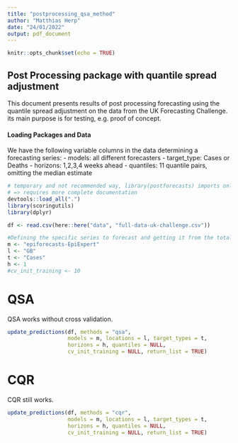```yaml
---
title: "postprocessing_qsa_method"
author: "Matthias Herp"
date: "24/01/2022"
output: pdf_document
---
```


```r
knitr::opts_chunk$set(echo = TRUE)
```

## Post Processing package with quantile spread adjustment

This document presents results of post processing forecasting using the quantile spread adjustment on the data from the UK Forecasting Challenge. its main purpose is for testing, e.g. proof of concept.

#### Loading Packages and Data

We have the following variable columns in the data determining a forecasting series:
- models: all different forecasters
- target_type: Cases or Deaths
- horizons: 1,2,3,4 weeks ahead
- quantiles: 11 quantile pairs, omitting the median estimate

```r
# temporary and not recommended way, library(postforecasts) imports only functions with @export tag
# => requires more complete documentation
devtools::load_all(".")
library(scoringutils)
library(dplyr)

df <- read.csv(here::here("data", "full-data-uk-challenge.csv"))
```



```r
#Defining the specific series to forecast and getting it from the total data
m <- "epiforecasts-EpiExpert"
l <- "GB"
t <- "Cases"
h <- 1
#cv_init_training <- 10
```

# QSA

QSA works without cross validation.

```r
update_predictions(df, methods = "qsa",
                   models = m, locations = l, target_types = t,
                   horizons = h, quantiles = NULL,
                   cv_init_training = NULL, return_list = TRUE)
```



# CQR

CQR still works.

```r
update_predictions(df, methods = "cqr",
                   models = m, locations = l, target_types = t,
                   horizons = h, quantiles = NULL,
                   cv_init_training = NULL, return_list = TRUE)
```



```r

```



